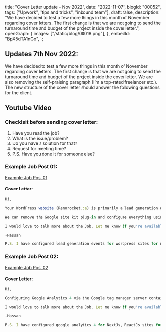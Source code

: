  title: "Cover Letter update - Nov 2022",
 date: "2022-11-07",
 blogId: "00052",
 tags: ["Upwork", "tips and tricks", "inbound team"],
 draft: false,
 description:
  "We have decided to test a few more things in this month of November regarding cover letters. The first change is that we are not going to send the turnaround time and budget of the project inside the cover letter.",
 openGraph: {
  images: ["/static/blog/00018.png"],
 },
 embedId: "BpX5dTA1nGo",
};

<BlogHeader metadata={metadata} />

## Updates 7th Nov 2022:

We have decided to test a few more things in this month of November regarding cover letters. The first change is that we are not going to send the turnaround time and budget of the project inside the cover letter. We are also removing the self-praising paragraph (I’m a top-rated freelancer etc.). The new structure of the cover letter should answer the following questions for the client.

## Youtube Video

<YoutubeEmbed embedId='BpX5dTA1nGo' />

### Checklsit before sending cover letter:

1. Have you read the job?
2. What is the issue/problem?
3. Do you have a solution for that?
4. Request for meeting time?
5. P.S. Have you done it for someone else?

### Example Job Post 01:

[Example Job Post 01](https://www.upwork.com/jobs/~018abcf29fb4215f2b)

#### Cover Letter:

```javascript
Hi,

Your WordPress website (Renorocket.ca) is primarily a lead generation website, and currently, there are multiple integrations of Google Analytics through Google site kit and Google tag manager, which are sending multiple pageview events for each user.

We can remove the Google site kit plug-in and configure everything using Google tag manager so that we will have more control over the events. Google Analytics 4 is only tracking the page events; we can also configure form submission events for universal analytics and Google Analytics 4.

I would love to talk more about the Job. Let me know if you're available for a meeting.

-Hassan

P.S. I have configured lead generation events for wordpress sites for many clients and one of them is a 5-star job on my profile from paul.
```

### Example Job Post 02:

[Example Job Post 02](https://www.upwork.com/jobs/~01837e5d542a4cc0e2)

#### Cover Letter:

```javascript
Hi,

Configuring Google Analytics 4 via the Google tag manager server container is not absolutely necessary however it is a good practice as moving forward the browsers will not let Google Analytics track data as it has been happening to Facebook pixel for about one year now.

I would love to talk more about the Job. Let me know if you're available for a meeting.

-Hassan

P.S. I have configured google analytics 4 for NextJs, ReactJs sites for many WebApp clients and one of them is a 5-star job on my profile from John.
```
